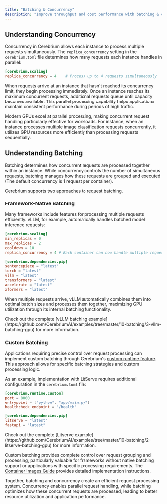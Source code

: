 ```yaml
---
title: "Batching & Concurrency"
description: "Improve throughput and cost performance with batching & concurrency"
---
```


## Understanding Concurrency

Concurrency in Cerebrium allows each instance to process multiple requests simultaneously. The `replica_concurrency` setting in the `cerebrium.toml` file determines how many requests each instance handles in parallel:

```toml
[cerebrium.scaling]
replica_concurrency = 4    # Process up to 4 requests simultaneously
```

When requests arrive at an instance that hasn't reached its concurrency limit, they begin processing immediately. Once an instance reaches its maximum concurrent requests, additional requests queue until capacity becomes available. This parallel processing capability helps applications maintain consistent performance during periods of high traffic.

Modern GPUs excel at parallel processing, making concurrent request handling particularly effective for workloads. For instance, when an instance processes multiple image classification requests concurrently, it utilizes GPU resources more efficiently than processing requests sequentially.

## Understanding Batching

Batching determines how concurrent requests are processed together within an instance. While concurrency controls the number of simultaneous requests, batching manages how these requests are grouped and executed (The default concurrency is 1 request per container).

Cerebrium supports two approaches to request batching.

### Framework-Native Batching

Many frameworks include features for processing multiple requests efficiently. vLLM, for example, automatically handles batched model inference requests:

```toml
[cerebrium.scaling]
min_replicas = 0
max_replicas = 2
cooldown = 10
replica_concurrency = 4 # Each container can now handle multiple requests

[cerebrium.dependencies.pip]
sentencepiece = "latest"
torch = "latest"
vllm = "latest"
transformers = "latest"
accelerate = "latest"
xformers = "latest"
```

When multiple requests arrive, vLLM automatically combines them into optimal batch sizes and processes them together, maximizing GPU utilization through its internal batching functionality.

<Tip>
  Check out the complete [vLLM batching
  example](https://github.com/CerebriumAI/examples/tree/master/10-batching/3-vllm-batching-gpu)
  for more information.
</Tip>

### Custom Batching

Applications requiring precise control over request processing can implement custom batching through Cerebrium's [custom runtime feature](/cerebrium/container-images/defining-container-images#custom-runtimes). This approach allows for specific batching strategies and custom processing logic.

As an example, implementation with LitServe requires additional configuration in the `cerebrium.toml` file:

```toml
[cerebrium.runtime.custom]
port = 8000
entrypoint = ["python", "app/main.py"]
healthcheck_endpoint = "/health"

[cerebrium.dependencies.pip]
litserve = "latest"
fastapi = "latest"
```

<Tip>
  Check out the complete [Litserve
  example](https://github.com/CerebriumAI/examples/tree/master/10-batching/2-litserve-batching-gpu)
  for more information.
</Tip>

Custom batching provides complete control over request grouping and processing, particularly valuable for frameworks without native batching support or applications with specific processing requirements. The [Container Images Guide](/cerebrium/container-images/defining-container-images#custom-runtimes) provides detailed implementation instructions.

Together, batching and concurrency create an efficient request processing system. Concurrency enables parallel request handling, while batching optimizes how these concurrent requests are processed, leading to better resource utilization and application performance.
